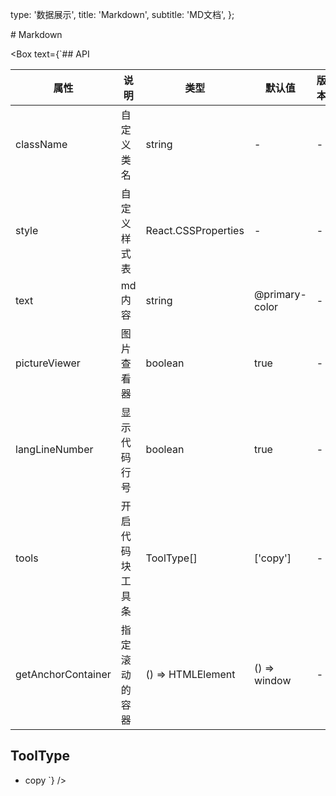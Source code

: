   type: '数据展示',
  title: 'Markdown',
  subtitle: 'MD文档',
};

<Box>
# Markdown

<Snapshot name="markdown" col={1} />
</Box>

<Box text={katex} tex />

<Box text={`## API

| 属性               | 说明             | 类型                | 默认值         | 版本 |
| ------------------ | ---------------- | ------------------- | -------------- | ---- |
| className          | 自定义类名       | string              | -              | -    |
| style              | 自定义样式表     | React.CSSProperties | -              | -    |
| text               | md 内容          | string              | @primary-color | -    |
| pictureViewer      | 图片查看器       | boolean             | true           | -    |
| langLineNumber     | 显示代码行号     | boolean             | true           | -    |
| tools              | 开启代码块工具条 | ToolType[]          | ['copy']       | -    |
| getAnchorContainer | 指定滚动的容器   | () => HTMLElement   | () => window   | -    |

## ToolType

- copy
  `} />

